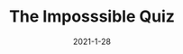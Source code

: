 ---
title: The Imposssible Quiz
description: The Impossible Quiz is a game that gets you to think outside the box
date: 2021-1-28
type: Flash
name: impossiblequiz
credits:
- Game by Addicting Games
---